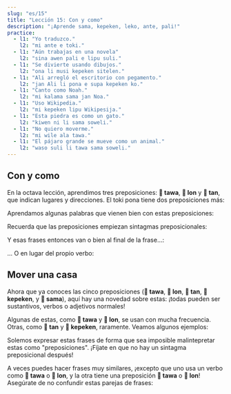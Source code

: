 ```yaml
---
slug: "es/15"
title: "Lección 15: Con y como"
description: "¡Aprende sama, kepeken, leko, ante, pali!"
practice:
  - l1: "Yo traduzco."
    l2: "mi ante e toki."
  - l1: "Aún trabajas en una novela"
    l2: "sina awen pali e lipu suli."
  - l1: "Se divierte usando dibujos."
    l2: "ona li musi kepeken sitelen."
  - l1: "Ali arregló el escritorio con pegamento."
    l2: "jan Ali li pona e supa kepeken ko."
  - l1: "Canto como Noah."
    l2: "mi kalama sama jan Noa."
  - l1: "Uso Wikipedia."
    l2: "mi kepeken lipu Wikipesija."
  - l1: "Esta piedra es como un gato."
    l2: "kiwen ni li sama soweli."
  - l1: "No quiero moverme."
    l2: "mi wile ala tawa."
  - l1: "El pájaro grande se mueve como un animal."
    l2: "waso suli li tawa sama soweli."
---
```



## Con y como

En la octava lección, aprendimos tres preposiciones: **󱥩 tawa**, **󱤬 lon** y **󱥧 tan**, que indican lugares y direcciones. El toki pona tiene dos preposiciones más:

<List>
  <Word sl="kepeken" m="usando, mediante, por medio de, con" />
  <Word sl="sama" m="igual que, similar a, como" />
</List>

Aprendamos algunas palabras que vienen bien con estas preposiciones:

<List>
  <Word sl="ante" m="cambiar; diferente, otro" />
  <Word sl="pali" m="trabajar, construir" />
  <Word sl="leko" m="ladrillo, bloque" />
</List>

Recuerda que las preposiciones empiezan sintagmas preposicionales:

<List>
  <Word sl="sama sina" m="igual que tú" />
  <Word sl="kepeken toki" m="por medio del idioma" />
  <Word sl="kepeken ilo ante" m="con una herramienta diferente" />
</List>

Y esas frases entonces van o bien al final de la frase...:

<List>
  <Sentence sl="mi toki sama sina." m="Hablo como tú." />
  <Sentence sl="mi pali e leko kepeken ilo." m="Hago ladrillos usando una herramienta." />
</List>

... O en lugar del propio verbo:

<List>
  <Sentence sl="ona li sama sina." m="Son como tú." />
  <Sentence sl="ona li kepeken ilo." m="Usan una herramienta." />
</List>

## Mover una casa

Ahora que ya conoces las cinco preposiciones (**󱥩 tawa**, **󱤬 lon**, **󱥧 tan**, **󱤙 kepeken**, y **󱥖 sama**), aquí hay una novedad sobre estas: ¡todas pueden ser sustantivos, verbos o adjetivos normales!

<List>
  <Word sl="tawa" m="mover; movimiento; que se mueve" />
  <Word sl="lon" m="verdadero, real, existente" />
  <Word sl="tan" m="causa, origen" />
  <Word sl="kepeken" m="uso" />
  <Word sl="sama" m="similar, parecido" />
</List>

Algunas de estas, como **󱥩 tawa** y **󱤬 lon**, se usan con mucha frecuencia. Otras, como **󱥧 tan** y **󱤙 kepeken**, raramente. Veamos algunos ejemplos:

<List>
  <Sentence sl="sona mi li sama." m="Mi conocimiento es similar." />
  <Sentence
    sl="toki sina li lon."
    m="Tu decir es real.<br />(Lo que dices es cierto.)"
  />
  <Sentence
    sl="mi wile lukin e sitelen tawa."
    m="Quiero ver una imagen en movimiento. (un vídeo, una película)"
  />
  <Sentence sl="mi sona ala e tan." m="No sé el motivo." />
</List>

Solemos expresar estas frases de forma que sea imposible malintepretar estas como "preposiciones". ¡Fíjate en que no hay un sintagma preposicional después!

A veces puedes hacer frases muy similares, ¡excepto que uno usa un verbo como **󱥩 tawa** o **󱤬 lon**, y la otra tiene una preposición **󱥩 tawa** o **󱤬 lon**!
Asegúrate de no confundir estas parejas de frases:

<List>
  <Sentence
    sl="jan li tawa tomo."
    m="Alguien va a la casa. (preposición)"
  />
  <Sentence sl="jan li tawa e tomo." m="Alguien mueve la casa. (verbo)" />
  <Sentence sl="mi lon ma." m="Estoy en la tierra. (preposición)" />
  <Sentence
    sl="mi lon e ma."
    m="Hago la tierra realidad.<br />Establezco un territorio. (verbo)"
  />
</List>

<Practice exercises={frontmatter.practice} />
